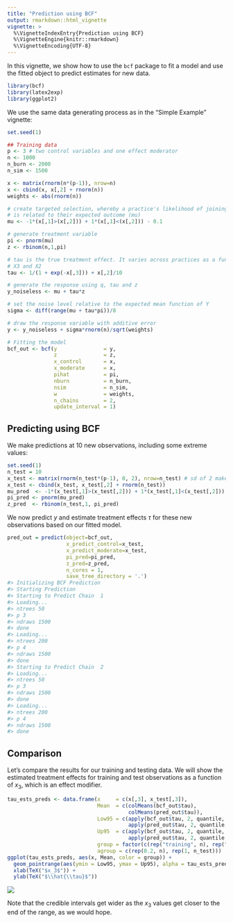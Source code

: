 ```yaml
---
title: "Prediction using BCF"
output: rmarkdown::html_vignette
vignette: >
  %\VignetteIndexEntry{Prediction using BCF}
  %\VignetteEngine{knitr::rmarkdown}
  %\VignetteEncoding{UTF-8}
---
```




In this vignette, we show how to use the `bcf` package to fit a model and use the fitted object to predict estimates for new data.


```r
library(bcf)
library(latex2exp)
library(ggplot2)
```

We use the same data generating process as in the "Simple Example" vignette:


```r
set.seed(1)

## Training data
p <- 3 # two control variables and one effect moderator
n <- 1000
n_burn <- 2000
n_sim <- 1500

x <- matrix(rnorm(n*(p-1)), nrow=n)
x <- cbind(x, x[,2] + rnorm(n))
weights <- abs(rnorm(n))

# create targeted selection, whereby a practice's likelihood of joining the intervention (pi) 
# is related to their expected outcome (mu)
mu <- -1*(x[,1]>(x[,2])) + 1*(x[,1]<(x[,2])) - 0.1

# generate treatment variable
pi <- pnorm(mu)
z <- rbinom(n,1,pi)

# tau is the true treatment effect. It varies across practices as a function of
# X3 and X2
tau <- 1/(1 + exp(-x[,3])) + x[,2]/10

# generate the response using q, tau and z
y_noiseless <- mu + tau*z

# set the noise level relative to the expected mean function of Y
sigma <- diff(range(mu + tau*pi))/8

# draw the response variable with additive error
y <- y_noiseless + sigma*rnorm(n)/sqrt(weights)

# Fitting the model
bcf_out <- bcf(y               = y,
               z               = z,
               x_control       = x,
               x_moderate      = x,
               pihat           = pi,
               nburn           = n_burn,
               nsim            = n_sim,
               w               = weights,
               n_chains        = 2,
               update_interval = 1)
```


## Predicting using BCF

We make predictions at 10 new observations, including some extreme values:


```r
set.seed(1)
n_test = 10
x_test <- matrix(rnorm(n_test*(p-1), 0, 2), nrow=n_test) # sd of 2 makes x_test more dispersed than x
x_test <- cbind(x_test, x_test[,2] + rnorm(n_test))
mu_pred  <- -1*(x_test[,1]>(x_test[,2])) + 1*(x_test[,1]<(x_test[,2])) - 0.1
pi_pred <- pnorm(mu_pred)
z_pred  <- rbinom(n_test,1, pi_pred)
```

We now predict $y$ and estimate treatment effects $\tau$ for these new observations based on our fitted model.



```r
pred_out = predict(object=bcf_out,
                   x_predict_control=x_test,
                   x_predict_moderate=x_test,
                   pi_pred=pi_pred,
                   z_pred=z_pred,
                   n_cores = 1,
                   save_tree_directory = '.')
#> Initializing BCF Prediction
#> Starting Prediction 
#> Starting to Predict Chain  1 
#> Loading...
#> ntrees 50
#> p 3
#> ndraws 1500
#> done
#> Loading...
#> ntrees 200
#> p 4
#> ndraws 1500
#> done
#> Starting to Predict Chain  2 
#> Loading...
#> ntrees 50
#> p 3
#> ndraws 1500
#> done
#> Loading...
#> ntrees 200
#> p 4
#> ndraws 1500
#> done
```

## Comparison

Let's compare the results for our training and testing data. We will show the estimated treatment effects for training and test observations as a function of $x_3$, which is an effect modifier.


```r
tau_ests_preds <- data.frame(x     = c(x[,3], x_test[,3]),
                             Mean  = c(colMeans(bcf_out$tau), 
                                       colMeans(pred_out$tau)),
                             Low95 = c(apply(bcf_out$tau, 2, quantile, 0.025), 
                                       apply(pred_out$tau, 2, quantile, 0.025)),
                             Up95  = c(apply(bcf_out$tau, 2, quantile, 0.975), 
                                       apply(pred_out$tau, 2, quantile, 0.975)),
                             group = factor(c(rep("training", n), rep("testing", n_test))),
                             agroup = c(rep(0.2, n), rep(1, n_test)))
ggplot(tau_ests_preds, aes(x, Mean, color = group)) +
  geom_pointrange(aes(ymin = Low95, ymax = Up95), alpha = tau_ests_preds$agroup) +
  xlab(TeX("$x_3$")) +
  ylab(TeX("$\\hat{\\tau}$")) 
```

![](vignette_files/comparison-1.png)

Note that the credible intervals get wider as the $x_3$ values get closer to the end of the range, as we would hope. 

